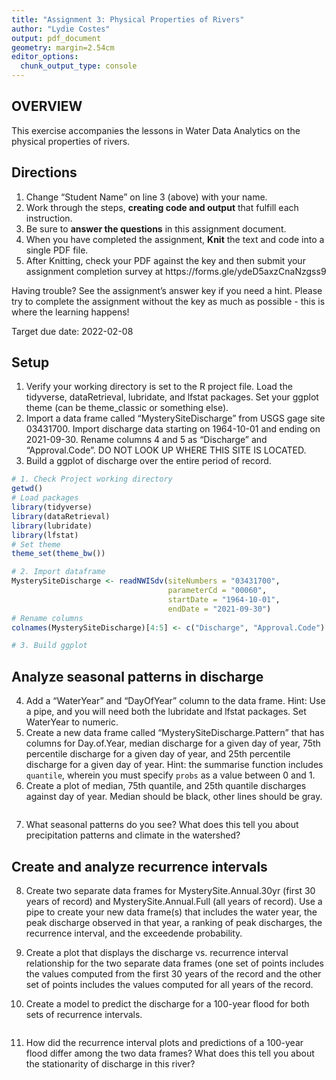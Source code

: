 ```yaml
---
title: "Assignment 3: Physical Properties of Rivers"
author: "Lydie Costes"
output: pdf_document
geometry: margin=2.54cm
editor_options: 
  chunk_output_type: console
---
```


## OVERVIEW

This exercise accompanies the lessons in Water Data Analytics on the physical properties of rivers. 

## Directions
1. Change "Student Name" on line 3 (above) with your name.
2. Work through the steps, **creating code and output** that fulfill each instruction.
3. Be sure to **answer the questions** in this assignment document.
4. When you have completed the assignment, **Knit** the text and code into a single PDF file.
5. After Knitting, check your PDF against the key and then submit your assignment completion survey at https://forms.gle/ydeD5axzCnaNzgss9

Having trouble? See the assignment's answer key if you need a hint. Please try to complete the assignment without the key as much as possible - this is where the learning happens!

Target due date: 2022-02-08

## Setup

1. Verify your working directory is set to the R project file. Load the tidyverse, dataRetrieval, lubridate, and lfstat packages. Set your ggplot theme (can be theme_classic or something else).
2. Import a data frame called "MysterySiteDischarge" from USGS gage site 03431700. Import discharge data starting on 1964-10-01 and ending on 2021-09-30. Rename columns 4 and 5 as "Discharge" and "Approval.Code". DO NOT LOOK UP WHERE THIS SITE IS LOCATED. 
3. Build a ggplot of discharge over the entire period of record. 

```r
# 1. Check Project working directory
getwd()
# Load packages
library(tidyverse)
library(dataRetrieval)
library(lubridate)
library(lfstat)
# Set theme
theme_set(theme_bw())

# 2. Import dataframe
MysterySiteDischarge <- readNWISdv(siteNumbers = "03431700",
                                   parameterCd = "00060",
                                   startDate = "1964-10-01",
                                   endDate = "2021-09-30")
# Rename columns
colnames(MysterySiteDischarge)[4:5] <- c("Discharge", "Approval.Code")

# 3. Build ggplot

```

## Analyze seasonal patterns in discharge

4. Add a "WaterYear" and "DayOfYear" column to the data frame. Hint: Use a pipe, and you will need both the lubridate and lfstat packages. Set WaterYear to numeric.
5. Create a new data frame called "MysterySiteDischarge.Pattern" that has columns for Day.of.Year, median discharge for a given day of year, 75th percentile discharge for a given day of year, and 25th percentile discharge for a given day of year. Hint: the summarise function includes `quantile`, wherein you must specify `probs` as a value between 0 and 1.
6. Create a plot of median, 75th quantile, and 25th quantile discharges against day of year. Median should be black, other lines should be gray. 
```r


```

7. What seasonal patterns do you see? What does this tell you about precipitation patterns and climate in the watershed?

> 

## Create and analyze recurrence intervals

8. Create two separate data frames for MysterySite.Annual.30yr (first 30 years of record) and MysterySite.Annual.Full (all years of record). Use a pipe to create your new data frame(s) that includes the water year, the peak discharge observed in that year, a ranking of peak discharges, the recurrence interval, and the exceedende probability.

9. Create a plot that displays the discharge vs. recurrence interval relationship for the two separate data frames (one set of points includes the values computed from the first 30 years of the record and the other set of points includes the values computed for all years of the record. 

10. Create a model to predict the discharge for a 100-year flood for both sets of recurrence intervals. 

```r


```

11. How did the recurrence interval plots and predictions of a 100-year flood differ among the two data frames? What does this tell you about the stationarity of discharge in this river?

> 


